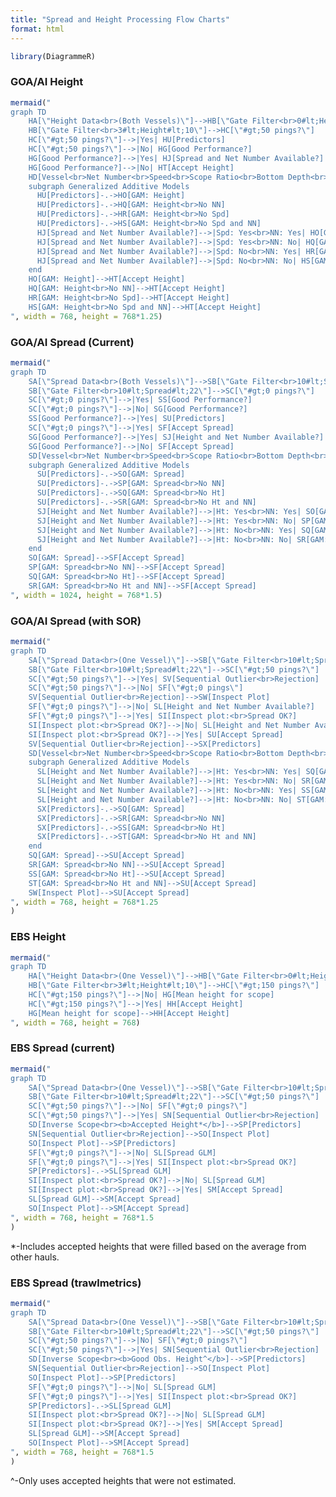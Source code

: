 ```yaml
---
title: "Spread and Height Processing Flow Charts"
format: html
---
```


```r
library(DiagrammeR)
```

### GOA/AI Height
```r
mermaid("
graph TD
    HA[\"Height Data<br>(Both Vessels)\"]-->HB[\"Gate Filter<br>0#lt;Height#lt;6\"]
    HB[\"Gate Filter<br>3#lt;Height#lt;10\"]-->HC[\"#gt;50 pings?\"]
    HC[\"#gt;50 pings?\"]-->|Yes| HU[Predictors]
    HC[\"#gt;50 pings?\"]-->|No| HG[Good Performance?]
    HG[Good Performance?]-->|Yes| HJ[Spread and Net Number Available?]
    HG[Good Performance?]-->|No| HT[Accept Height]
    HD[Vessel<br>Net Number<br>Speed<br>Scope Ratio<br>Bottom Depth<br>Catch Weight<br>Good Obs. Spread]-->HU[Predictors]
    subgraph Generalized Additive Models
      HU[Predictors]-.->HO[GAM: Height]
      HU[Predictors]-.->HQ[GAM: Height<br>No NN]
      HU[Predictors]-.->HR[GAM: Height<br>No Spd]
      HU[Predictors]-.->HS[GAM: Height<br>No Spd and NN]
      HJ[Spread and Net Number Available?]-->|Spd: Yes<br>NN: Yes| HO[GAM: Height]
      HJ[Spread and Net Number Available?]-->|Spd: Yes<br>NN: No| HQ[GAM: Height<br>No NN]
      HJ[Spread and Net Number Available?]-->|Spd: No<br>NN: Yes| HR[GAM: Height<br>No Spd]
      HJ[Spread and Net Number Available?]-->|Spd: No<br>NN: No| HS[GAM: Height<br>No Spd and NN]
    end
    HO[GAM: Height]-->HT[Accept Height]
    HQ[GAM: Height<br>No NN]-->HT[Accept Height]
    HR[GAM: Height<br>No Spd]-->HT[Accept Height]
    HS[GAM: Height<br>No Spd and NN]-->HT[Accept Height]
", width = 768, height = 768*1.25)
```


### GOA/AI Spread (Current)

```r
mermaid("
graph TD
    SA[\"Spread Data<br>(Both Vessels)\"]-->SB[\"Gate Filter<br>10#lt;Spread#lt;22\"]
    SB[\"Gate Filter<br>10#lt;Spread#lt;22\"]-->SC[\"#gt;0 pings?\"]
    SC[\"#gt;0 pings?\"]-->|Yes| SS[Good Performance?]
    SC[\"#gt;0 pings?\"]-->|No| SG[Good Performance?]
    SS[Good Performance?]-->|Yes| SU[Predictors]
    SC[\"#gt;0 pings?\"]-->|Yes| SF[Accept Spread]
    SG[Good Performance?]-->|Yes| SJ[Height and Net Number Available?]
    SG[Good Performance?]-->|No| SF[Accept Spread]
    SD[Vessel<br>Net Number<br>Speed<br>Scope Ratio<br>Bottom Depth<br>Catch Weight<br>Good Obs. Height]-->SU[Predictors]
    subgraph Generalized Additive Models
      SU[Predictors]-.->SO[GAM: Spread]
      SU[Predictors]-.->SP[GAM: Spread<br>No NN]
      SU[Predictors]-.->SQ[GAM: Spread<br>No Ht]
      SU[Predictors]-.->SR[GAM: Spread<br>No Ht and NN]
      SJ[Height and Net Number Available?]-->|Ht: Yes<br>NN: Yes| SO[GAM: Spread]
      SJ[Height and Net Number Available?]-->|Ht: Yes<br>NN: No| SP[GAM: Spread<br>No NN]
      SJ[Height and Net Number Available?]-->|Ht: No<br>NN: Yes| SQ[GAM: Spread<br>No Ht]
      SJ[Height and Net Number Available?]-->|Ht: No<br>NN: No| SR[GAM: Spread<br>No Ht and NN]
    end
    SO[GAM: Spread]-->SF[Accept Spread]
    SP[GAM: Spread<br>No NN]-->SF[Accept Spread]
    SQ[GAM: Spread<br>No Ht]-->SF[Accept Spread]
    SR[GAM: Spread<br>No Ht and NN]-->SF[Accept Spread]
", width = 1024, height = 768*1.5)
```


### GOA/AI Spread (with SOR)

```r
mermaid("
graph TD
    SA[\"Spread Data<br>(One Vessel)\"]-->SB[\"Gate Filter<br>10#lt;Spread#lt;22\"]
    SB[\"Gate Filter<br>10#lt;Spread#lt;22\"]-->SC[\"#gt;50 pings?\"]
    SC[\"#gt;50 pings?\"]-->|Yes| SV[Sequential Outlier<br>Rejection]
    SC[\"#gt;50 pings?\"]-->|No| SF[\"#gt;0 pings\"]
    SV[Sequential Outlier<br>Rejection]-->SW[Inspect Plot]
    SF[\"#gt;0 pings?\"]-->|No| SL[Height and Net Number Available?]
    SF[\"#gt;0 pings?\"]-->|Yes| SI[Inspect plot:<br>Spread OK?]
    SI[Inspect plot:<br>Spread OK?]-->|No| SL[Height and Net Number Available?]
    SI[Inspect plot:<br>Spread OK?]-->|Yes| SU[Accept Spread]
    SV[Sequential Outlier<br>Rejection]-->SX[Predictors]
    SD[Vessel<br>Net Number<br>Speed<br>Scope Ratio<br>Bottom Depth<br>Catch Weight<br>Good Obs. Height]-->SX[Predictors]
    subgraph Generalized Additive Models
      SL[Height and Net Number Available?]-->|Ht: Yes<br>NN: Yes| SQ[GAM: Spread]
      SL[Height and Net Number Available?]-->|Ht: Yes<br>NN: No| SR[GAM: Spread<br>No NN]
      SL[Height and Net Number Available?]-->|Ht: No<br>NN: Yes| SS[GAM: Spread<br>No Ht]
      SL[Height and Net Number Available?]-->|Ht: No<br>NN: No| ST[GAM: Spread<br>No Ht and NN]
      SX[Predictors]-.->SQ[GAM: Spread]
      SX[Predictors]-.->SR[GAM: Spread<br>No NN]
      SX[Predictors]-.->SS[GAM: Spread<br>No Ht]
      SX[Predictors]-.->ST[GAM: Spread<br>No Ht and NN]
    end
    SQ[GAM: Spread]-->SU[Accept Spread]
    SR[GAM: Spread<br>No NN]-->SU[Accept Spread]
    SS[GAM: Spread<br>No Ht]-->SU[Accept Spread]
    ST[GAM: Spread<br>No Ht and NN]-->SU[Accept Spread]
    SW[Inspect Plot]-->SU[Accept Spread]
", width = 768, height = 768*1.25
)
```

### EBS Height
```r
mermaid("
graph TD
    HA[\"Height Data<br>(One Vessel)\"]-->HB[\"Gate Filter<br>0#lt;Height#lt;6\"]
    HB[\"Gate Filter<br>3#lt;Height#lt;10\"]-->HC[\"#gt;150 pings?\"]
    HC[\"#gt;150 pings?\"]-->|No| HG[Mean height for scope]
    HC[\"#gt;150 pings?\"]-->|Yes| HH[Accept Height]
    HG[Mean height for scope]-->HH[Accept Height]
", width = 768, height = 768)
```


### EBS Spread (current)
```r
mermaid("
graph TD
    SA[\"Spread Data<br>(One Vessel)\"]-->SB[\"Gate Filter<br>10#lt;Spread#lt;22\"]
    SB[\"Gate Filter<br>10#lt;Spread#lt;22\"]-->SC[\"#gt;50 pings?\"]
    SC[\"#gt;50 pings?\"]-->|No| SF[\"#gt;0 pings?\"]
    SC[\"#gt;50 pings?\"]-->|Yes| SN[Sequential Outlier<br>Rejection]
    SD[Inverse Scope<br><b>Accepted Height*</b>]-->SP[Predictors]
    SN[Sequential Outlier<br>Rejection]-->SO[Inspect Plot]
    SO[Inspect Plot]-->SP[Predictors]
    SF[\"#gt;0 pings?\"]-->|No| SL[Spread GLM]
    SF[\"#gt;0 pings?\"]-->|Yes| SI[Inspect plot:<br>Spread OK?]
    SP[Predictors]-.->SL[Spread GLM]
    SI[Inspect plot:<br>Spread OK?]-->|No| SL[Spread GLM]
    SI[Inspect plot:<br>Spread OK?]-->|Yes| SM[Accept Spread]
    SL[Spread GLM]-->SM[Accept Spread]
    SO[Inspect Plot]-->SM[Accept Spread]
", width = 768, height = 768*1.5
)
```

*-Includes accepted heights that were filled based on the average from other hauls.

### EBS Spread (trawlmetrics)
```r
mermaid("
graph TD
    SA[\"Spread Data<br>(One Vessel)\"]-->SB[\"Gate Filter<br>10#lt;Spread#lt;22\"]
    SB[\"Gate Filter<br>10#lt;Spread#lt;22\"]-->SC[\"#gt;50 pings?\"]
    SC[\"#gt;50 pings?\"]-->|No| SF[\"#gt;0 pings?\"]
    SC[\"#gt;50 pings?\"]-->|Yes| SN[Sequential Outlier<br>Rejection]
    SD[Inverse Scope<br><b>Good Obs. Height^</b>]-->SP[Predictors]
    SN[Sequential Outlier<br>Rejection]-->SO[Inspect Plot]
    SO[Inspect Plot]-->SP[Predictors]
    SF[\"#gt;0 pings?\"]-->|No| SL[Spread GLM]
    SF[\"#gt;0 pings?\"]-->|Yes| SI[Inspect plot:<br>Spread OK?]
    SP[Predictors]-.->SL[Spread GLM]
    SI[Inspect plot:<br>Spread OK?]-->|No| SL[Spread GLM]
    SI[Inspect plot:<br>Spread OK?]-->|Yes| SM[Accept Spread]
    SL[Spread GLM]-->SM[Accept Spread]
    SO[Inspect Plot]-->SM[Accept Spread]
", width = 768, height = 768*1.5
)
```

^-Only uses accepted heights that were not estimated.